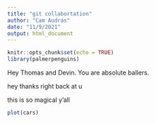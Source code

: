 ```yaml
---
title: "git collabortation"
author: "Cam Audras"
date: "11/9/2021"
output: html_document
---
```


```r
knitr::opts_chunk$set(echo = TRUE)
library(palmerpenguins)
```

Hey Thomas and Devin. You are absolute ballers.

hey thanks right back at u

this is so magical y'all

```r
plot(cars)
```

```r

```

